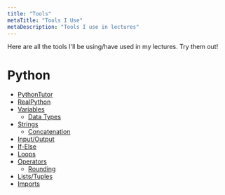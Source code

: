 ```yaml
---
title: "Tools"
metaTitle: "Tools I Use"
metaDescription: "Tools I use in lectures"
---
```


Here are all the tools I'll be using/have used in my lectures. Try them out!

# Python

* [PythonTutor](http://pythontutor.com/visualize.html#mode=edit)
* [RealPython](https://realpython.com/)
* [Variables](https://realpython.com/python-variables/)
    * [Data Types](https://realpython.com/python-data-types/)
* [Strings](https://realpython.com/python-strings/)
    * [Concatenation](https://realpython.com/python-string-split-concatenate-join/)
* [Input/Output](https://realpython.com/python-input-output/)
* [If-Else](https://realpython.com/python-conditional-statements/)
* [Loops](https://realpython.com/python-range/)
* [Operators](https://realpython.com/python-operators-expressions/)
    * [Rounding](https://realpython.com/python-rounding/)
* [Lists/Tuples](https://realpython.com/python-rounding/)
* [Imports](https://realpython.com/absolute-vs-relative-python-imports/)
    